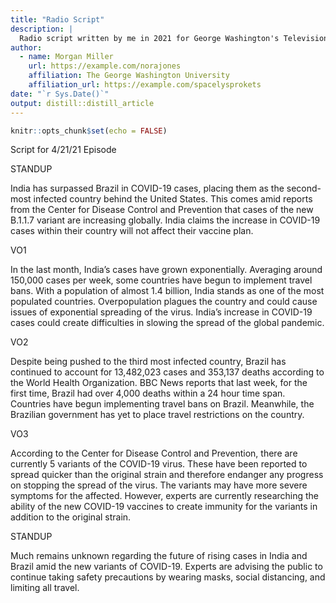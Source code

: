 ```yaml
---
title: "Radio Script"
description: |
  Radio script written by me in 2021 for George Washington's Television Station.
author:
  - name: Morgan Miller
    url: https://example.com/norajones
    affiliation: The George Washington University
    affiliation_url: https://example.com/spacelysprokets
date: "`r Sys.Date()`"
output: distill::distill_article
---
```


```r
knitr::opts_chunk$set(echo = FALSE)
```

Script for 4/21/21 Episode


STANDUP

India has surpassed Brazil in COVID-19 cases, placing them as the second-most infected country behind the United States. This comes amid reports from the Center for Disease Control and Prevention that cases of the new B.1.1.7 variant are increasing globally. India claims the increase in COVID-19 cases within their country will not affect their vaccine plan. 

VO1

In the last month, India’s cases have grown exponentially. Averaging around 150,000 cases per week, some countries have begun to implement travel bans. With a population of almost 1.4 billion, India stands as one of the most populated countries. Overpopulation plagues the country and could cause issues of exponential spreading of the virus. India’s increase in COVID-19 cases could create difficulties in slowing the spread of the global pandemic. 

VO2

Despite being pushed to the third most infected country, Brazil has continued to account for 13,482,023 cases and 353,137 deaths according to the World Health Organization. BBC News reports that last week, for the first time, Brazil had over 4,000 deaths within a 24 hour time span. Countries have begun implementing travel bans on Brazil. Meanwhile, the Brazilian government has yet to place travel restrictions on the country. 

VO3

According to the Center for Disease Control and Prevention, there are currently 5 variants of the COVID-19 virus. These have been reported to spread quicker than the original strain and therefore endanger any progress on stopping the spread of the virus. The variants may have more severe symptoms for the affected. However, experts are currently researching the ability of the new COVID-19 vaccines to create immunity for the variants in addition to the original strain.

STANDUP

Much remains unknown regarding the future of rising cases in India and Brazil amid the new variants of COVID-19. Experts are advising the public to continue taking safety precautions by wearing masks, social distancing, and limiting all travel. 






